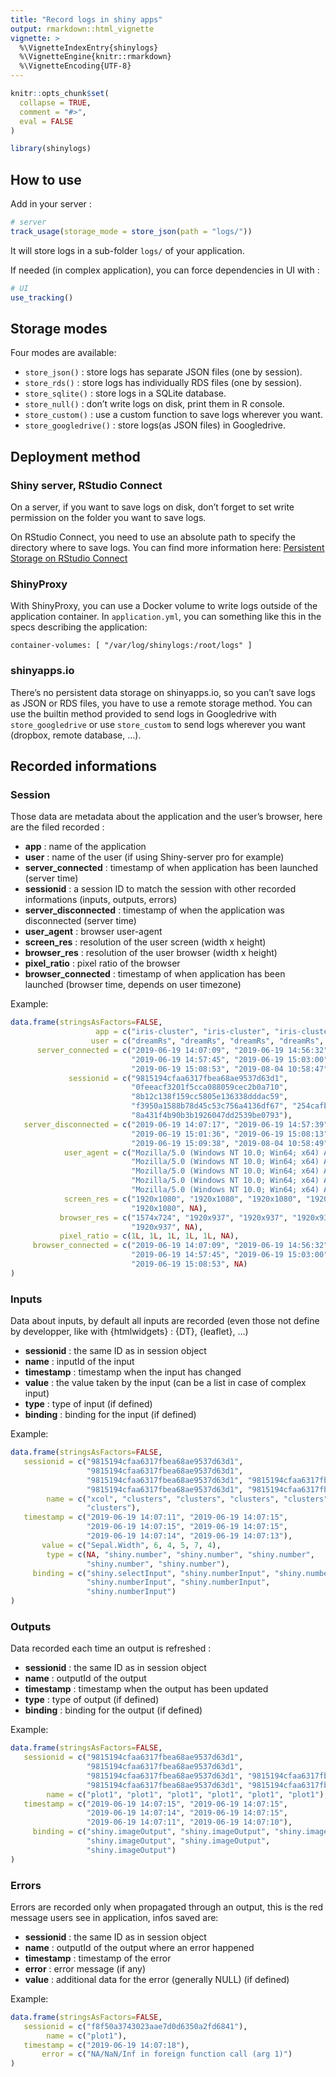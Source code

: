 ```yaml
---
title: "Record logs in shiny apps"
output: rmarkdown::html_vignette
vignette: >
  %\VignetteIndexEntry{shinylogs}
  %\VignetteEngine{knitr::rmarkdown}
  %\VignetteEncoding{UTF-8}
---
```


```r
knitr::opts_chunk$set(
  collapse = TRUE,
  comment = "#>",
  eval = FALSE
)
```

```r
library(shinylogs)
```


## How to use

Add in your server : 

```r
# server
track_usage(storage_mode = store_json(path = "logs/"))
```

It will store logs in a sub-folder `logs/` of your application.

If needed (in complex application), you can force dependencies in UI with :

```r
# UI
use_tracking()
```



## Storage modes

Four modes are available:

* `store_json()` : store logs has separate JSON files (one by session).
* `store_rds()` : store logs has individually RDS files (one by session).
* `store_sqlite()` : store logs in a SQLite database.
* `store_null()` : don't write logs on disk, print them in R console.
* `store_custom()` : use a custom function to save logs wherever you want.
* `store_googledrive()` : store logs(as JSON files) in Googledrive.


## Deployment method

### Shiny server, RStudio Connect

On a server, if you want to save logs on disk, don't forget to set write permission on the folder you want to save logs.

On RStudio Connect, you need to use an absolute path to specify the directory where to save logs. You can find more information here: [Persistent Storage on RStudio Connect](https://support.rstudio.com/hc/en-us/articles/360007981134-Persistent-Storage-on-RStudio-Connect)


### ShinyProxy

With ShinyProxy, you can use a Docker volume to write logs outside of the application container. In `application.yml`, you can something like this in the specs describing the application:

```
container-volumes: [ "/var/log/shinylogs:/root/logs" ]
```

### shinyapps.io

There's no persistent data storage on shinyapps.io, so you can't save logs as JSON or RDS files, you have to use a remote storage method. You can use the builtin method provided to send logs in Googledrive with `store_googledrive` or use `store_custom` to send logs wherever you want (dropbox, remote database, ...).



## Recorded informations

### Session

Those data are metadata about the application and the user's browser, here are the filed recorded : 

* **app** : name of the application
* **user** : name of the user (if using Shiny-server pro for example)
* **server_connected** : timestamp of when application has been launched (server time)
* **sessionid** : a session ID to match the session with other recorded informations (inputs, outputs, errors)
* **server_disconnected** : timestamp of when the application was disconnected (server time)
* **user_agent** : browser user-agent
* **screen_res** : resolution of the user screen (width x height)
* **browser_res** : resolution of the user browser (width x height)
* **pixel_ratio** : pixel ratio of the browser
* **browser_connected** : timestamp of when application has been launched (browser time, depends on user timezone)


Example:

```r
data.frame(stringsAsFactors=FALSE,
                   app = c("iris-cluster", "iris-cluster", "iris-cluster", "iris-cluster", "iris-cluster", "iris-cluster"),
                  user = c("dreamRs", "dreamRs", "dreamRs", "dreamRs", "dreamRs", "dreamRs"),
      server_connected = c("2019-06-19 14:07:09", "2019-06-19 14:56:32",
                           "2019-06-19 14:57:45", "2019-06-19 15:03:00",
                           "2019-06-19 15:08:53", "2019-08-04 10:58:47"),
             sessionid = c("9815194cfaa6317fbea68ae9537d63d1",
                           "0feeacf3201f5cca088059cec2b0a710",
                           "8b12c138f159cc5805e136338dddac59",
                           "f3950a1588b78d45c53c756a4136df67", "254cafb3d5866384f13022d066546cae",
                           "8a431f4b90b3b1926047dd2539be0793"),
   server_disconnected = c("2019-06-19 14:07:17", "2019-06-19 14:57:39",
                           "2019-06-19 15:01:36", "2019-06-19 15:08:13",
                           "2019-06-19 15:09:38", "2019-08-04 10:58:49"),
            user_agent = c("Mozilla/5.0 (Windows NT 10.0; Win64; x64) AppleWebKit/537.36 (KHTML, like Gecko) Chrome/74.0.3729.169 Safari/537.36",
                           "Mozilla/5.0 (Windows NT 10.0; Win64; x64) AppleWebKit/537.36 (KHTML, like Gecko) Chrome/74.0.3729.169 Safari/537.36",
                           "Mozilla/5.0 (Windows NT 10.0; Win64; x64) AppleWebKit/537.36 (KHTML, like Gecko) Chrome/74.0.3729.169 Safari/537.36",
                           "Mozilla/5.0 (Windows NT 10.0; Win64; x64) AppleWebKit/537.36 (KHTML, like Gecko) Chrome/74.0.3729.169 Safari/537.36",
                           "Mozilla/5.0 (Windows NT 10.0; Win64; x64) AppleWebKit/537.36 (KHTML, like Gecko) Chrome/74.0.3729.169 Safari/537.36", NA),
            screen_res = c("1920x1080", "1920x1080", "1920x1080", "1920x1080",
                           "1920x1080", NA),
           browser_res = c("1574x724", "1920x937", "1920x937", "1920x937",
                           "1920x937", NA),
           pixel_ratio = c(1L, 1L, 1L, 1L, 1L, NA),
     browser_connected = c("2019-06-19 14:07:09", "2019-06-19 14:56:32",
                           "2019-06-19 14:57:45", "2019-06-19 15:03:00",
                           "2019-06-19 15:08:53", NA)
)
```




### Inputs

Data about inputs, by default all inputs are recorded (even those not define by developper, like with {htmlwidgets} : {DT}, {leaflet}, ...)

* **sessionid** : the same ID as in session object
* **name** : inputId of the input
* **timestamp** : timestamp when the input has changed
* **value** : the value taken by the input (can be a list in case of complex input)
* **type** : type of input (if defined)
* **binding** : binding for the input (if defined)

Example:

```r
data.frame(stringsAsFactors=FALSE,
   sessionid = c("9815194cfaa6317fbea68ae9537d63d1",
                 "9815194cfaa6317fbea68ae9537d63d1",
                 "9815194cfaa6317fbea68ae9537d63d1", "9815194cfaa6317fbea68ae9537d63d1",
                 "9815194cfaa6317fbea68ae9537d63d1", "9815194cfaa6317fbea68ae9537d63d1"),
        name = c("xcol", "clusters", "clusters", "clusters", "clusters",
                 "clusters"),
   timestamp = c("2019-06-19 14:07:11", "2019-06-19 14:07:15",
                 "2019-06-19 14:07:15", "2019-06-19 14:07:15",
                 "2019-06-19 14:07:14", "2019-06-19 14:07:13"),
       value = c("Sepal.Width", 6, 4, 5, 7, 4),
        type = c(NA, "shiny.number", "shiny.number", "shiny.number",
                 "shiny.number", "shiny.number"),
     binding = c("shiny.selectInput", "shiny.numberInput", "shiny.numberInput",
                 "shiny.numberInput", "shiny.numberInput",
                 "shiny.numberInput")
)
```




### Outputs

Data recorded each time an output is refreshed :

* **sessionid** : the same ID as in session object
* **name** : outputId of the output
* **timestamp** : timestamp when the output has been updated
* **type** : type of output (if defined)
* **binding** : binding for the output (if defined)


Example:

```r
data.frame(stringsAsFactors=FALSE,
   sessionid = c("9815194cfaa6317fbea68ae9537d63d1",
                 "9815194cfaa6317fbea68ae9537d63d1",
                 "9815194cfaa6317fbea68ae9537d63d1", "9815194cfaa6317fbea68ae9537d63d1",
                 "9815194cfaa6317fbea68ae9537d63d1", "9815194cfaa6317fbea68ae9537d63d1"),
        name = c("plot1", "plot1", "plot1", "plot1", "plot1", "plot1"),
   timestamp = c("2019-06-19 14:07:15", "2019-06-19 14:07:15",
                 "2019-06-19 14:07:14", "2019-06-19 14:07:15",
                 "2019-06-19 14:07:11", "2019-06-19 14:07:10"),
     binding = c("shiny.imageOutput", "shiny.imageOutput", "shiny.imageOutput",
                 "shiny.imageOutput", "shiny.imageOutput",
                 "shiny.imageOutput")
)
```



### Errors

Errors are recorded only when propagated through an output, this is the red message users see in application, infos saved are:

* **sessionid** : the same ID as in session object
* **name** : outputId of the output where an error happened
* **timestamp** : timestamp of the error
* **error** : error message (if any)
* **value** : additional data for the error (generally NULL) (if defined)


Example:

```r
data.frame(stringsAsFactors=FALSE,
   sessionid = c("f8f50a3743023aae7d0d6350a2fd6841"),
        name = c("plot1"),
   timestamp = c("2019-06-19 14:07:18"),
       error = c("NA/NaN/Inf in foreign function call (arg 1)")
)
```


